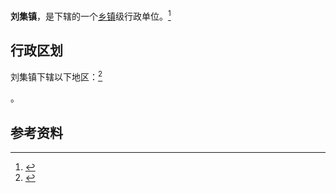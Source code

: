 {{expand|time=2013-10-01T05:45:34+00:00}}
{{中国乡级行政区|42/09/22/105/000}}

'''刘集镇'''，是{{PRC admin/fullname|42/09/22/105/000|3}}下辖的一个[[乡镇|乡镇]]级行政单位。<ref>{{PRC admin/ref sgc|{{PRC admin/parent|42/09/22/105/000}}}}</ref>

== 行政区划 ==

刘集镇下辖以下地区：<ref>{{PRC admin/ref sgc|42/09/22/105/000}}</ref>

{{PRC admin/children|42/09/22/105/000}}。

== 参考资料 ==

{{reflist}}

{{行政区划小作品}}
{{PRC admin/navcat|42/09/22/105/000}}